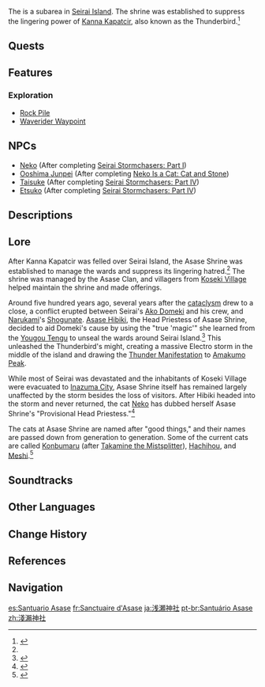 {{Location Infobox
|image        = Asase Shrine.png
|type         = Subarea
|region       = Inazuma
|area         = Seirai Island
}}
The {{Lang|'''Asase Shrine'''|ja=浅瀬神社|ja_rm=Asase Jinja}} is a subarea in [[Seirai Island]]. The shrine was established to suppress the lingering power of [[Kanna Kapatcir]], also known as the Thunderbird.<ref name="OotM">{{Ref/Quest|Octave of the Maushiro}}</ref>

==Quests==
{{Quests by Category List|heo=1}}

==Features==
===Exploration===
*[[Rock Pile]]
*[[Waverider Waypoint]]

==NPCs==
*[[Neko]] (After completing [[Seirai Stormchasers: Part I]])
*[[Ooshima Junpei]] (After completing [[Neko Is a Cat: Cat and Stone]])
*[[Taisuke]] (After completing [[Seirai Stormchasers: Part IV]])
*[[Etsuko]] (After completing [[Seirai Stormchasers: Part IV]])

==Descriptions==
{{Description/Viewpoint|Where the Provisional Head Priestess Lives}}

==Lore==
After Kanna Kapatcir was felled over Seirai Island, the Asase Shrine was established to manage the wards and suppress its lingering hatred.<ref name="OotM" /> The shrine was managed by the Asase Clan, and villagers from [[Koseki Village]] helped maintain the shrine and made offerings.

Around five hundred years ago, several years after the [[cataclysm]] drew to a close, a conflict erupted between Seirai's [[Ako Domeki]] and his crew, and [[Narukami Island|Narukami]]'s [[Shogunate]]. [[Asase Hibiki]], the Head Priestess of Asase Shrine, decided to aid Domeki's cause by using the "true 'magic'" she learned from the [[Yougou Tengu]] to unseal the wards around Seirai Island.<ref>{{Ref/Weapon|Hamayumi}}</ref> This unleashed the Thunderbird's might, creating a massive Electro storm in the middle of the island and drawing the [[Thunder Manifestation]] to [[Amakumo Peak]].

While most of Seirai was devastated and the inhabitants of Koseki Village were evacuated to [[Inazuma City]], Asase Shrine itself has remained largely unaffected by the storm besides the loss of visitors. After Hibiki headed into the storm and never returned, the cat [[Neko]] has dubbed herself Asase Shrine's "Provisional Head Priestess."<ref>{{Ref/Quest|Seirai Stormchasers: Part I}}</ref>

The cats at Asase Shrine are named after "good things," and their names are passed down from generation to generation. Some of the current cats are called [[Konbumaru]] (after [[Takamine the Mistsplitter]]), [[Hachihou]], and [[Meshi]].<ref>{{Ref/Quest|Neko Is a Cat: The Children}}</ref>

==Soundtracks==
{{Soundtracks by Category Table|type=location}}

==Other Languages==
{{Other Languages
|en      = Asase Shrine
|zhs     = 浅濑神社
|zhs_rm  = Qiǎnlài Shénshè
|zht     = 淺瀨神社
|zht_rm  = Qiǎnlài Shénshè
|zh_tl   = {{w|Ford (crossing)|Ford}} Shrine{{Sino|zh|ja}}
|ja      = {{Rubi|浅|あさ|瀬|せ|神|じん|社|じゃ}}
|ja_rm   = Asase Jinja<ref>[[Map]], Label: Asase Shrine (Japanese)</ref>
|ja_tl   = {{w|Ford (crossing)|Ford}} Shrine
|ko      = 아사세 {{tt|신사|神社}}
|ko_tl   = Asase Shrine
|es      = Santuario Asase
|es_tl   = Asase Sanctuary
|fr      = Sanctuaire d'Asase
|fr_tl   = Asase Sanctuary
|ru      = Святилище Асасэ
|ru_tl   = Asase Shrine
|th      = Asase Shrine
|vi      = Đền Asase
|vi_tl   = Asase Shrine
|de      = Asase-Schrein
|de_tl   = Asase Shrine
|id      = Asase Shrine
|pt      = Santuário Asase
|pt_tl   = Asase Sanctuary
|tr      = Asase Tapınağı
|tr_tl   = Asase Temple
|it      = Santuario di Asase
|it_tl   = Asase Sanctuary
}}

==Change History==
{{Change History|2.1}}

==References==
{{Reflist|2}}

==Navigation==
{{Area Navbox|Inazuma}}

[[es:Santuario Asase]]
[[fr:Sanctuaire d'Asase]]
[[ja:浅瀬神社]]
[[pt-br:Santuário Asase]]
[[zh:淺瀨神社]]
